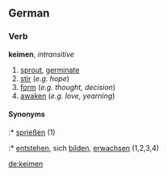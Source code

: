 ==German==
===Verb===
'''keimen''', ''intransitive''
# [[sprout]], [[germinate]]
# [[stir]] (''e.g. hope'')
# [[form]] (''e.g. thought, decision'')
# [[awaken]] (''e.g. love, yearning'')

====Synonyms====
:* [[sprießen]] (1)
:* [[entstehen]], sich [[bilden]], [[erwachsen]] (1,2,3,4)

[[de:keimen]]
